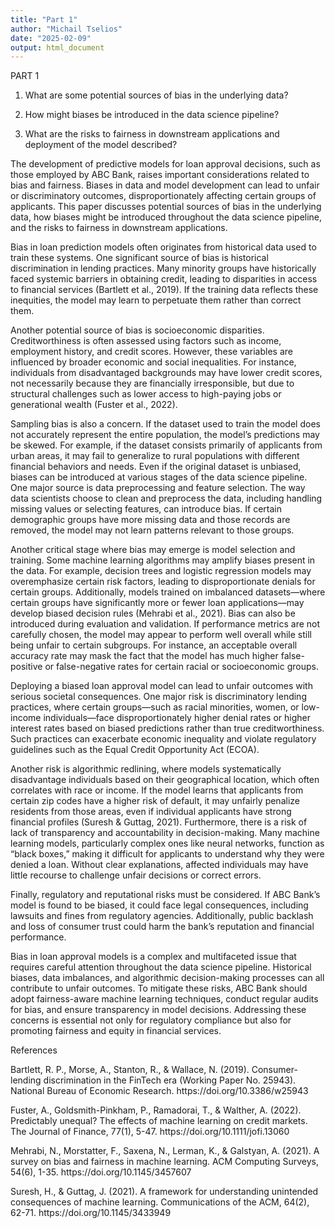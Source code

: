 ---
title: "Part 1"
author: "Michail Tselios"
date: "2025-02-09"
output: html_document
---
PART 1


1. What are some potential sources of bias in the underlying data?

2. How might biases be introduced in the data science pipeline?

3. What are the risks to fairness in downstream applications and deployment of the model described?

The development of predictive models for loan approval decisions, such as those employed by ABC Bank, raises important considerations related to bias and fairness. Biases in data and model development can lead to unfair or discriminatory outcomes, disproportionately affecting certain groups of applicants. This paper discusses potential sources of bias in the underlying data, how biases might be introduced throughout the data science pipeline, and the risks to fairness in downstream applications.

Bias in loan prediction models often originates from historical data used to train these systems. One significant source of bias is historical discrimination in lending practices. Many minority groups have historically faced systemic barriers in obtaining credit, leading to disparities in access to financial services (Bartlett et al., 2019). If the training data reflects these inequities, the model may learn to perpetuate them rather than correct them.

Another potential source of bias is socioeconomic disparities. Creditworthiness is often assessed using factors such as income, employment history, and credit scores. However, these variables are influenced by broader economic and social inequalities. For instance, individuals from disadvantaged backgrounds may have lower credit scores, not necessarily because they are financially irresponsible, but due to structural challenges such as lower access to high-paying jobs or generational wealth (Fuster et al., 2022).

Sampling bias is also a concern. If the dataset used to train the model does not accurately represent the entire population, the model’s predictions may be skewed. For example, if the dataset consists primarily of applicants from urban areas, it may fail to generalize to rural populations with different financial behaviors and needs.
Even if the original dataset is unbiased, biases can be introduced at various stages of the data science pipeline. One major source is data preprocessing and feature selection. The way data scientists choose to clean and preprocess the data, including handling missing values or selecting features, can introduce bias. If certain demographic groups have more missing data and those records are removed, the model may not learn patterns relevant to those groups.

Another critical stage where bias may emerge is model selection and training. Some machine learning algorithms may amplify biases present in the data. For example, decision trees and logistic regression models may overemphasize certain risk factors, leading to disproportionate denials for certain groups. Additionally, models trained on imbalanced datasets—where certain groups have significantly more or fewer loan applications—may develop biased decision rules (Mehrabi et al., 2021).
Bias can also be introduced during evaluation and validation. If performance metrics are not carefully chosen, the model may appear to perform well overall while still being unfair to certain subgroups. For instance, an acceptable overall accuracy rate may mask the fact that the model has much higher false-positive or false-negative rates for certain racial or socioeconomic groups.

Deploying a biased loan approval model can lead to unfair outcomes with serious societal consequences. One major risk is discriminatory lending practices, where certain groups—such as racial minorities, women, or low-income individuals—face disproportionately higher denial rates or higher interest rates based on biased predictions rather than true creditworthiness. Such practices can exacerbate economic inequality and violate regulatory guidelines such as the Equal Credit Opportunity Act (ECOA).

Another risk is algorithmic redlining, where models systematically disadvantage individuals based on their geographical location, which often correlates with race or income. If the model learns that applicants from certain zip codes have a higher risk of default, it may unfairly penalize residents from those areas, even if individual applicants have strong financial profiles (Suresh & Guttag, 2021).
Furthermore, there is a risk of lack of transparency and accountability in decision-making. Many machine learning models, particularly complex ones like neural networks, function as “black boxes,” making it difficult for applicants to understand why they were denied a loan. Without clear explanations, affected individuals may have little recourse to challenge unfair decisions or correct errors.

Finally, regulatory and reputational risks must be considered. If ABC Bank’s model is found to be biased, it could face legal consequences, including lawsuits and fines from regulatory agencies. Additionally, public backlash and loss of consumer trust could harm the bank’s reputation and financial performance.

Bias in loan approval models is a complex and multifaceted issue that requires careful attention throughout the data science pipeline. Historical biases, data imbalances, and algorithmic decision-making processes can all contribute to unfair outcomes. To mitigate these risks, ABC Bank should adopt fairness-aware machine learning techniques, conduct regular audits for bias, and ensure transparency in model decisions. Addressing these concerns is essential not only for regulatory compliance but also for promoting fairness and equity in financial services. 

References

Bartlett, R. P., Morse, A., Stanton, R., & Wallace, N. (2019). Consumer-lending discrimination in the FinTech era (Working Paper No. 25943). National Bureau of Economic Research. https://doi.org/10.3386/w25943

Fuster, A., Goldsmith-Pinkham, P., Ramadorai, T., & Walther, A. (2022). Predictably unequal? The effects of machine learning on credit markets. The Journal of Finance, 77(1), 5-47. https://doi.org/10.1111/jofi.13060

Mehrabi, N., Morstatter, F., Saxena, N., Lerman, K., & Galstyan, A. (2021). A survey on bias and fairness in machine learning. ACM Computing Surveys, 54(6), 1-35. https://doi.org/10.1145/3457607

Suresh, H., & Guttag, J. (2021). A framework for understanding unintended consequences of machine learning. Communications of the ACM, 64(2), 62-71. https://doi.org/10.1145/3433949